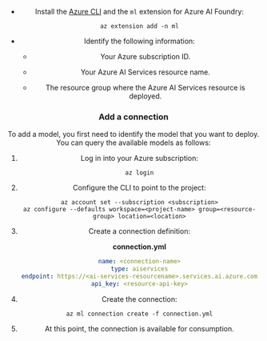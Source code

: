 ---
---


<Header />

* Install the [Azure CLI](/cli/azure/) and the `ml` extension for Azure AI Foundry:

    ```azurecli
    az extension add -n ml
    ```

* Identify the following information:

  * Your Azure subscription ID.

  * Your Azure AI Services resource name.

  * The resource group where the Azure AI Services resource is deployed.
    
    
### Add a connection

To add a model, you first need to identify the model that you want to deploy. You can query the available models as follows:

1. Log in into your Azure subscription:

    ```azurecli
    az login
    ```

2. Configure the CLI to point to the project:

    ```azurecli
    az account set --subscription <subscription>
    az configure --defaults workspace=<project-name> group=<resource-group> location=<location>
    ```

3. Create a connection definition:

    __connection.yml__

    ```yml
    name: <connection-name>
    type: aiservices
    endpoint: https://<ai-services-resourcename>.services.ai.azure.com
    api_key: <resource-api-key>
    ```
4. Create the connection:

    ```azurecli
    az ml connection create -f connection.yml
    ```
5. At this point, the connection is available for consumption.